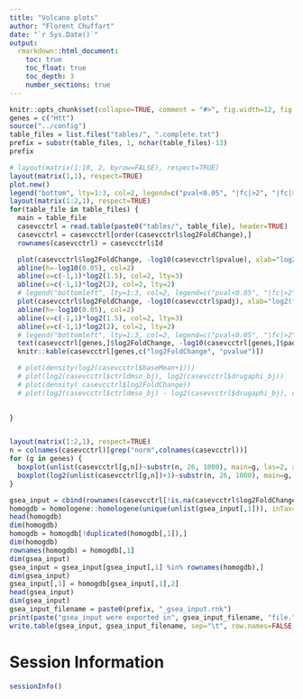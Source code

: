 ```yaml
---
title: "Volcano plots"
author: "Florent Chuffart"
date: "`r Sys.Date()`"
output: 
  rmarkdown::html_document:
    toc: true
    toc_float: true
    toc_depth: 3
    number_sections: true
---
```




```r
knitr::opts_chunk$set(collapse=TRUE, comment = "#>", fig.width=12, fig.height=8, eval=TRUE, echo=FALSE, results="hide")
genes = c("Htt")
source("../config")
table_files = list.files("tables/", ".complete.txt")
prefix = substr(table_files, 1, nchar(table_files)-13)
prefix
```


```r
# layout(matrix(1:10, 2, byrow=FALSE), respect=TRUE)
layout(matrix(1,1), respect=TRUE)
plot.new()
legend("bottom", lty=1:3, col=2, legend=c("pval<0.05", "|fc|>2", "|fc|>1.5"))
layout(matrix(1:2,1), respect=TRUE)
for(table_file in table_files) {
  main = table_file
  casevcctrl = read.table(paste0("tables/", table_file), header=TRUE)
  casevcctrl = casevcctrl[order(casevcctrl$log2FoldChange),]
  rownames(casevcctrl) = casevcctrl$Id

  plot(casevcctrl$log2FoldChange, -log10(casevcctrl$pvalue), xlab="log2(foldchange)", ylab="-log10(pval)", main=main)
  abline(h=-log10(0.05), col=2)
  abline(v=c(-1,1)*log2(1.5), col=2, lty=3)
  abline(v=c(-1,1)*log2(2), col=2, lty=2)
  # legend("bottomleft", lty=1:3, col=2, legend=c("pval<0.05", "|fc|>2", "|fc|>1.5"))
  plot(casevcctrl$log2FoldChange, -log10(casevcctrl$padj), xlab="log2(foldchange)", ylab="-log10(padj) (BH)", main=main)
  abline(h=-log10(0.05), col=2)
  abline(v=c(-1,1)*log2(1.5), col=2, lty=3)
  abline(v=c(-1,1)*log2(2), col=2, lty=2)
  # legend("bottomleft", lty=1:3, col=2, legend=c("pval<0.05", "|fc|>2", "|fc|>1.5"))
  text(casevcctrl[genes,]$log2FoldChange, -log10(casevcctrl[genes,]$padj), genes, cex=1, pos=3, col=2)
  knitr::kable(casevcctrl[genes,c("log2FoldChange", "pvalue")])

  # plot(density(log2(casevcctrl$baseMean+1)))
  # plot(log2(casevcctrl$ctrldmso_bj), log2(casevcctrl$drugaphi_bj))
  # plot(density( casevcctrl$log2FoldChange))
  # plot(log2(casevcctrl$ctrldmso_bj) - log2(casevcctrl$drugaphi_bj), casevcctrl$log2FoldChange)
  

}


layout(matrix(1:2,1), respect=TRUE)
n = colnames(casevcctrl)[grep("norm",colnames(casevcctrl))]
for (g in genes) {
  boxplot(unlist(casevcctrl[g,n])~substr(n, 26, 1000), main=g, las=2, xlab=""        , ylab="counts")
  boxplot(log2(unlist(casevcctrl[g,n])+1)~substr(n, 26, 1000), main=g, las=2, xlab="", ylab="log2(counts+1)")
}
```
```r
gsea_input = cbind(rownames(casevcctrl[!is.na(casevcctrl$log2FoldChange),]), casevcctrl[!is.na(casevcctrl$log2FoldChange),]$log2FoldChange)
homogdb = homologene::homologene(unique(unlist(gsea_input[,1])), inTax=homologene::taxData[gsub(" ", "_", homologene::taxData[,2])==species,1], outTax=9606)
head(homogdb)
dim(homogdb)  
homogdb = homogdb[!duplicated(homogdb[,1]),]
dim(homogdb)  
rownames(homogdb) = homogdb[,1]
dim(gsea_input)
gsea_input = gsea_input[gsea_input[,1] %in% rownames(homogdb),]
dim(gsea_input)
gsea_input[,1] = homogdb[gsea_input[,1],2]
head(gsea_input)
dim(gsea_input)
gsea_input_filename = paste0(prefix, "_gsea_input.rnk")
print(paste("gsea_input were exported in", gsea_input_filename, "file."))
write.table(gsea_input, gsea_input_filename, sep="\t", row.names=FALSE, col.names=FALSE, quote=FALSE)
```


# Session Information

```r
sessionInfo()
```



